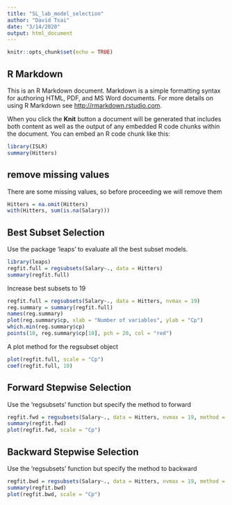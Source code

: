 ```yaml
---
title: "SL_lab_model_selection"
author: "David Tsai"
date: "3/14/2020"
output: html_document
---
```


```r
knitr::opts_chunk$set(echo = TRUE)
```

## R Markdown

This is an R Markdown document. Markdown is a simple formatting syntax for authoring HTML, PDF, and MS Word documents. For more details on using R Markdown see <http://rmarkdown.rstudio.com>.

When you click the **Knit** button a document will be generated that includes both content as well as the output of any embedded R code chunks within the document. You can embed an R code chunk like this:

```r
library(ISLR)
summary(Hitters)
```

## remove missing values
There are some missing values, so before proceeding we will remove them
```r
Hitters = na.omit(Hitters)
with(Hitters, sum(is.na(Salary)))
```


## Best Subset Selection
Use the package 'leaps' to evaluate all the best subset models.
```r
library(leaps)
regfit.full = regsubsets(Salary~., data = Hitters)
summary(regfit.full)
```

Increase best subsets to 19
```r
regfit.full = regsubsets(Salary~., data = Hitters, nvmax = 19)
reg.summary = summary(regfit.full)
names(reg.summary)
plot(reg.summary$cp, xlab = "Number of variables", ylab = "Cp")
which.min(reg.summary$cp)
points(10, reg.summary$cp[10], pch = 20, col = "red")
```

A plot method for the regsubset object
```r
plot(regfit.full, scale = "Cp")
coef(regfit.full, 10)
```

## Forward Stepwise Selection
Use the 'regsubsets' function but specify the method to forward
```r
regfit.fwd = regsubsets(Salary~., data = Hitters, nvmax = 19, method = "forward")
summary(regfit.fwd)
plot(regfit.fwd, scale = "Cp")
```

## Backward Stepwise Selection
Use the 'regsubsets' function but specify the method to backward
```r
regfit.bwd = regsubsets(Salary~., data = Hitters, nvmax = 19, method = "backward")
summary(regfit.bwd)
plot(regfit.bwd, scale = "Cp")
```


